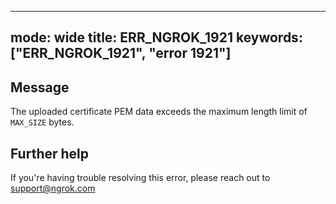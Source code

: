 
---
mode: wide
title: ERR_NGROK_1921
keywords: ["ERR_NGROK_1921", "error 1921"]
---

## Message
The uploaded certificate PEM data exceeds the maximum length limit of `MAX_SIZE` bytes.




## Further help
If you're having trouble resolving this error, please reach out to [support@ngrok.com](mailto:support@ngrok.com?subject=Help%20with%20ERR_NGROK_1921)

